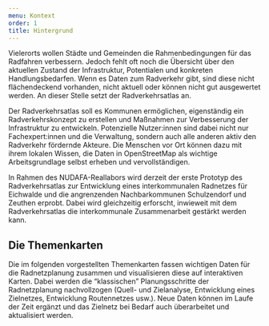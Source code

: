 ```yaml
---
menu: Kontext
order: 1
title: Hintergrund
---
```


Vielerorts wollen Städte und Gemeinden die Rahmenbedingungen für das Radfahren verbessern. Jedoch fehlt oft noch die Übersicht über den aktuellen Zustand der Infrastruktur, Potentialen und konkreten Handlungsbedarfen. Wenn es Daten zum Radverkehr gibt, sind diese nicht flächendeckend vorhanden, nicht aktuell oder können nicht gut ausgewertet werden. An dieser Stelle setzt der Radverkehrsatlas an.

Der Radverkehrsatlas soll es Kommunen ermöglichen, eigenständig ein Radverkehrskonzept zu erstellen und Maßnahmen zur Verbesserung der Infrastruktur zu entwickeln. Potenzielle Nutzer:innen sind dabei nicht nur Fachexpert:innen und die Verwaltung, sondern auch alle anderen aktiv den Radverkehr fördernde Akteure. Die Menschen vor Ort können dazu mit ihrem lokalen Wissen, die Daten in OpenStreetMap als wichtige Arbeitsgrundlage selbst erheben und vervollständigen.

In Rahmen des NUDAFA-Reallabors wird derzeit der erste Prototyp des Radverkehrsatlas zur Entwicklung eines interkommunalen Radnetzes für Eichwalde und die angrenzenden Nachbarkommunen Schulzendorf und Zeuthen erprobt. Dabei wird gleichzeitig erforscht, inwieweit mit dem Radverkehrsatlas die interkommunale Zusammenarbeit gestärkt werden kann.

## Die Themenkarten

Die im folgenden vorgestellten Themenkarten fassen wichtigen Daten für die Radnetzplanung zusammen und visualisieren diese auf interaktiven Karten. Dabei werden die “klassischen” Planungsschritte der Radnetzplanung nachvollzogen (Quell- und Zielanalyse, Entwicklung eines Zielnetzes, Entwicklung Routennetzes usw.). Neue Daten können im Laufe der Zeit ergänzt und das Zielnetz bei Bedarf auch überarbeitet und aktualisiert werden.
